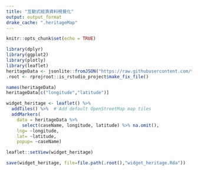 ```yaml
---
title: "互動式經濟資料視覺化"
output: output_format
drake_cache: ".heritageMap"
---
```


```r
knitr::opts_chunk$set(echo = TRUE)
```

```r
library(dplyr)
library(ggplot2)
library(plotly)
library(leaflet)
heritageData <- jsonlite::fromJSON("https://raw.githubusercontent.com/tpemartin/109-2-app101/main/data/heritage.json")
.root <- rprojroot::is_rstudio_project$make_fix_file()
```


```r
names(heritageData)
heritageData[c("longitude","latitude")]
```


```r
widget_heritage <- leaflet() %>%
  addTiles() %>%  # Add default OpenStreetMap map tiles
  addMarkers(
    data = heritageData %>%
      select(caseName, longitude, latitude) %>% na.omit(),
    lng= ~longitude, 
    lat= ~latitude, 
    popup= ~caseName)
```

```r
leaflet::setView(widget_heritage)
```


```r
save(widget_heritage, file=file.path(.root(),"widget_heritage.Rda"))
```

